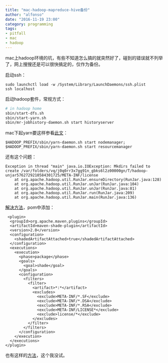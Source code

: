 ```yaml
---
title: "mac-hadoop-mapreduce-hive备份"
author: "alfonso"
date: "2016-11-19 23:00"
category: programming
tags:
- pitfall
- mac
- hadoop
---
```

mac上hadoop环境的坑，有些不知道怎么搞的就突然好了，碰到的错误就不列举了，网上搜搜还是可以很快搞定的，仅作为备份。

启动ssh：
```
sudo launchctl load -w /System/Library/LaunchDaemons/ssh.plist
ssh localhost
```

启动hadoop套件，常规方式：
```bash
# in hadoop home
sbin/start-dfs.sh
sbin/start-yarn.sh
sbin/mr-jobhistory-daemon.sh start historyserver
```
mac下起yarn要这样参看[此文](http://stackoverflow.com/questions/33968422/bin-bash-bin-java-no-such-file-or-directory)：
```
$HADOOP_PREFIX/sbin/yarn-daemon.sh start nodemanager;
$HADOOP_PREFIX/sbin/yarn-daemon.sh start resourcemanager
```
还有这个问题：
```
Exception in thread "main" java.io.IOException: Mkdirs failed to create /var/folders/vq/j0q0rr3x7gg91n_gbks6l2z00000gn/T/hadoop-unjar5762729210584301725/META-INF/license
	at org.apache.hadoop.util.RunJar.ensureDirectory(RunJar.java:128)
	at org.apache.hadoop.util.RunJar.unJar(RunJar.java:104)
	at org.apache.hadoop.util.RunJar.unJar(RunJar.java:81)
	at org.apache.hadoop.util.RunJar.run(RunJar.java:209)
	at org.apache.hadoop.util.RunJar.main(RunJar.java:136)
```
[解决方法](http://stackoverflow.com/questions/10522835/hadoop-java-io-ioexception-mkdirs-failed-to-create-some-path)，pom中添加：
```
 <plugin>
  <groupId>org.apache.maven.plugins</groupId>
  <artifactId>maven-shade-plugin</artifactId>
  <version>2.0</version>
  <configuration>
    <shadedArtifactAttached>true</shadedArtifactAttached>
  </configuration>
  <executions>
    <execution>
      <phase>package</phase>
      <goals>
        <goal>shade</goal>
      </goals>
      <configuration>
        <filters>
          <filter>
            <artifact>*:*</artifact>
            <excludes>
              <exclude>META-INF/*.SF</exclude>
              <exclude>META-INF/*.DSA</exclude>
              <exclude>META-INF/*.RSA</exclude>
              <exclude>META-INF/LICENSE*</exclude>
              <exclude>license/*</exclude>
            </excludes>
          </filter>
        </filters>
      </configuration>
    </execution>
  </executions>
</plugin>
```
也有这样的[方法](http://www.cnblogs.com/herrymbidium/p/5759034.html)，这个我没试。
